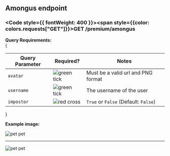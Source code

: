 
## Amongus endpoint

### <Code style={{ fontWeight: 400 }}><span style={{color: colors.requests["GET"]}}>GET</span> /premium/amongus</Code>

**Query Requirements:**<br/>
{

<table className="queryParamTable">
  <thead>
    <tr>
      <th>Query Parameter</th>
      <th>Required?</th>
      <th>Notes</th>
    </tr>
  </thead>
  <tbody>
    <tr>
      <td>
        <Code>avatar</Code>
      </td>
      <td>
        <Image
          loading="lazy"
          style={{ margin: "auto" }}
          src={greenTickIcon}
          alt="green tick"
          width={16}
          height={16}
          quality="100"
        />
      </td>
      <td>Must be a valid url and PNG format</td>
    </tr>
    <tr>
      <td>
        <Code>username</Code>
      </td>
      <td>
        <Image
          loading="lazy"
          style={{ margin: "auto" }}
          src={greenTickIcon}
          alt="green tick"
          width={16}
          height={16}
          quality="100"
        />
      </td>
      <td>The username of the user</td>
    </tr>
    <tr>
      <td>
        <Code>impostor</Code>
      </td>
      <td>
        <Image
          loading="lazy"
          style={{ margin: "auto" }}
          src={redCrossIcon}
          alt="red cross"
          width={16}
          height={16}
          quality="100"
        />
      </td>
      <td><Code>True</Code> or <Code>False</Code> (Default: <Code>False</Code>)</td>
    </tr>
  </tbody>
</table>
}

**Example image:**

<Image
  loading="lazy"
  src="/images/canvas/amongus2.gif"
  alt="pet pet"
  width={600}
  height={300}
  quality="100"
/>

---

<Image
  loading="lazy"
  src="/images/canvas/amongus.gif"
  alt="pet pet"
  width={600}
  height={300}
  quality="100"
/>
